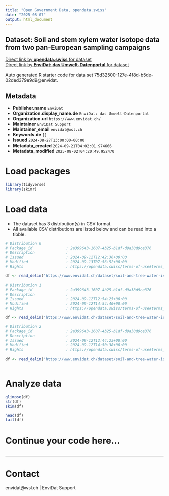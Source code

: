 ```yaml
---
title: "Open Government Data, opendata.swiss"
date: "2025-08-07"
output: html_document
---
```


## Dataset: Soil and stem xylem water isotope data from two pan-European sampling campaigns



[Direct link by **opendata.swiss** for dataset](https://opendata.swiss/de/dataset/soil-and-stem-xylem-water-isotope-data-from-two-pan-european-sampling-campaigns)<br>
[Direct link by **EnviDat: das Umwelt-Datenportal** for dataset](https://www.envidat.ch/#/metadata/soil-and-tree-water-isotope-data-across-europe---watson-sampling-campaigns-in-20)

Auto generated R starter code for data set 75d32500-127e-4f8d-b5de-02ded379e9d9@envidat.

## Metadata

- **Publisher.name** `EnviDat`
- **Organization.display_name.de** `EnviDat: das Umwelt-Datenportal`
- **Organization.url** `https://www.envidat.ch/`
- **Maintainer** `EnviDat Support`
- **Maintainer_email** `envidat@wsl.ch`
- **Keywords.de** `[]`
- **Issued** `2024-08-27T13:00:00+00:00`
- **Metadata_created** `2024-09-21T04:02:01.974666`
- **Metadata_modified** `2025-08-02T04:20:49.952470`


# Load packages

```r

library(tidyverse)
library(skimr)

```

# Load data

-   The dataset has 3 distribution(s) in CSV format.
-   All available CSV distributions are listed below and can be read into a tibble.

```r

# Distribution 0
# Package_id               : 2a399643-1607-4b25-b1df-d9a38d9ce376
# Description              : 
# Issued                   : 2024-09-12T12:42:36+00:00
# Modified                 : 2024-09-13T07:56:52+00:00
# Rights                   : https://opendata.swiss/terms-of-use#terms_open

df <- read_delim('https://www.envidat.ch/dataset/soil-and-tree-water-isotope-data-across-europe---watson-sampling-campaigns-in-20/resource/a1d36c34-1e52-4ce1-96cd-9c2f2d00e39e')

# Distribution 1
# Package_id               : 2a399643-1607-4b25-b1df-d9a38d9ce376
# Description              : 
# Issued                   : 2024-09-12T12:54:25+00:00
# Modified                 : 2024-09-12T14:54:40+00:00
# Rights                   : https://opendata.swiss/terms-of-use#terms_open

df <- read_delim('https://www.envidat.ch/dataset/soil-and-tree-water-isotope-data-across-europe---watson-sampling-campaigns-in-20/resource/9cd9f7e3-9910-4dc5-a23e-aef7027a8e57')

# Distribution 2
# Package_id               : 2a399643-1607-4b25-b1df-d9a38d9ce376
# Description              : 
# Issued                   : 2024-09-12T12:44:23+00:00
# Modified                 : 2024-09-12T14:50:38+00:00
# Rights                   : https://opendata.swiss/terms-of-use#terms_open

df <- read_delim('https://www.envidat.ch/dataset/soil-and-tree-water-isotope-data-across-europe---watson-sampling-campaigns-in-20/resource/1033bf75-f7a4-4e4d-b3fb-667b30a79208')



```

# Analyze data

```r

glimpse(df)
str(df)
skim(df)

head(df)
tail(df)

```

# Continue your code here...

```r

```

------------------------------------------------------------------------

# Contact

envidat@wsl.ch | EnviDat Support
